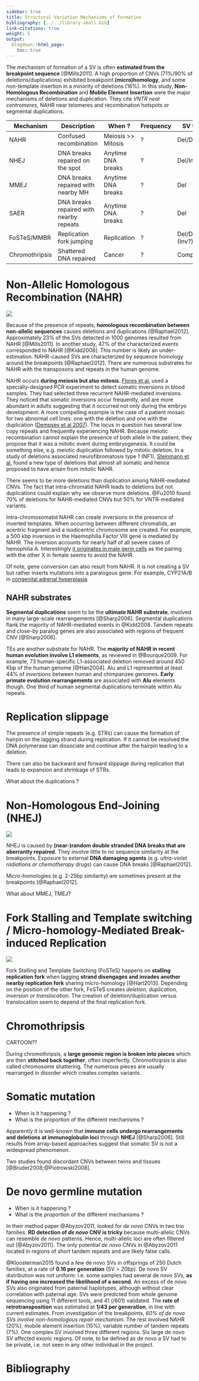```yaml
---
sidebar: true
title: Structural Variation Mechanisms of Formation
bibliography: [../../library-small.bib]
link-citations: true
weight: 5
output:
  blogdown::html_page:
    toc: true
---
```


The mechanism of formation of a SV is often **estimated from the breakpoint sequence** [@Mills2011].
A high proportion of CNVs (71%/90% of deletions/duplications) exhibited breakpoint **(micro)homology**, and some non-template insertion in a minority of deletions (16%).
In this study, **Non-Homologous Recombination** and **Mobile Element Insertion** were the major mechanisms of deletions and duplication.
They cite  *VNTR near centromeres*, NAHR near telomeres and recombination hotspots or segmental duplications.

| Mechanism      | Description                             | When ?             | Frequency | SV type        |
| ---            | ---                                     | ---                | ---       | ---            |
| NAHR           | Confused recombination                  | Meiosis >> Mitosis | ?         | Del/Dup/Inv    |
| NHEJ           | DNA breaks repaired on the spot         | Anytime DNA breaks | ?         | Del/Ins        |
| MMEJ           | DNA breaks repaired with nearby MH      | Anytime DNA breaks | ?         | Del            |
| SAER           | DNA breaks repaired with nearby repeats | Anytime DNA breaks | ?         | Del            |
| FoSTeS/MMBR    | Replication fork jumping                | Replication        | ?         | Del/Dup (Inv?) |
| Chromothripsis | Shattered DNA repaired                  | Cancer             | ?         | Complex        |

# Non-Allelic Homologous Recombination (NAHR)

![](/nahr-cartoon-natrev-mcb.png)

Because of the presence of repeats, **homologous recombination between non-allelic sequences** causes deletions and duplications [@Raphael2012].
Approximately 23% of the SVs detected in 1000 genomes resulted from NAHR [@Mills2011].
In another study, 47% of the characterized events corresponded to NAHR [@Kidd2008].
This number is likely an under-estimation.
NAHR-caused SVs are characterized by sequence homology around the breakpoints [@Raphael2012].
There are numerous substrates for NAHR with the transposons and repeats in the human genome.

NAHR occurs **during meiosis but also mitosis**.
[Flores et al.](http://www.pnas.org/content/104/15/6099.full) used a specially-designed PCR experiment to detect somatic inversions in blood samples.
They had selected three recurrent NAHR-mediated inversions.
They noticed that somatic inversions occur frequently, and are more abundant in adults suggesting that it occurred not only during the embryo development.
A more compelling example is the case of a patient mosaic for two abnormal cell lines: one with the deletion and one with the duplication ([Dempsey et al 2007](http://onlinelibrary.wiley.com/doi/10.1002/ajmg.a.31697/full)).
The locus in question has several low copy repeats and frequently experiencing NAHR.
Because meiotic recombination cannot explain the presence of both allele in the patient, they propose that it was a mitotic event during embryogenesis.
It could be something else, e.g. meiotic duplication followed by mitotic deletion.
In a study of deletions associated neurofibromatosis type 1 (NF1), [Steinmann et al.](https://www.ncbi.nlm.nih.gov/pmc/articles/PMC2276354/) found a new type of deletions that almost all somatic and hence proposed to have arisen from mitotic NAHR.

There seems to be more deletions than duplication among NAHR-mediated CNVs.
The fact that intra-chromatid NAHR leads to deletions but not duplications could explain why we observe more deletions.
@Fu2010 found 70% of deletions for NAHR-mediated CNVs but 50% for VNTR-mediated variants.

Intra-chromosomatid NAHR can create inversions in the presence of inverted templates.
When occurring between different chromatids, an acentric fragment and a isodicentric chromosome are created.
For example, a 500 kbp inversion in the Haemophilia Factor VIII gene is mediated by NAHR.
The inversion accounts for nearly half of all severe cases of hemophilia A.
Interestingly [it originates in male germ cells](https://www.ncbi.nlm.nih.gov/pubmed/7981669) as the pairing with the other X in female seems to avoid the NAHR.

Of note, gene conversion can also result from NAHR.
It is not creating a SV but rather inserts mutations into a paralogous gene.
For example, CYP21A/B in [congenital adrenal hyperplasia](https://en.wikipedia.org/wiki/Congenital_adrenal_hyperplasia#Genetics).

## NAHR substrates

**Segmental duplications** seem to be the **ultimate NAHR substrate**, involved in many large-scale rearrangements [@Sharp2006].
Segmental duplications flank the majority of NAHR-mediated events in @Kidd2008.
Tandem repeats and close-by paralog genes are also associated with regions of frequent CNV [@Sharp2006].

TEs are another substrate for NAHR.
The **majority of NAHR in recent human evolution involve L1 elements**, as reviewed in @Bourque2009.
For example, 73 human-specific L1-associated deletion removed around 450 Kbp of the human genome [@Han2004].
Alu and L1 represented at least 44% of *inversions* between human and chimpanzee genomes.
**Early primate evolution rearrangements** are associated with **Alu** elements though.
One third of human segmental duplications terminate within Alu repeats.

# Replication slippage

The presence of simple repeats (e.g. STRs) can cause the formation of hairpin on the lagging strand during replication.
If it cannot be resolved the DNA polymerase can dissociate and continue after the hairpin leading to a deletion.

There can also be backward and forward slippage during replication that leads to expansion and shrinkage of STRs.

What about the duplications ?

# Non-Homologous End-Joining (NHEJ)

![](/endjoining-cartoon.png)

NHEJ is caused by **(near-)random double stranded DNA breaks that are aberrantly repaired**.
They involve little to no sequence similarity at the breakpoints.
Exposure to external **DNA damaging agents** (e.g. *ultra-violet radiations or chemotherapy drugs*) can cause DNA breaks [@Raphael2012].

Micro-homologies (e.g. 2-25bp similarity) are sometimes present at the breakpoints [@Raphael2012].

What about MMEJ, TMEJ?

# Fork Stalling and Template switching / Micro-homology-Mediated Break-induced Replication

![](/fostes-cartoon.jpg)

Fork Stalling and Template Switching (FoSTeS) happens on **stalling replication fork** when lagging **strand disengages and invades another nearby replication fork** sharing micro-homology [@Hart2013].
Depending on the position of the other fork, FoSTeS creates *deletion, duplication, inversion or translocation*.
The creation of deletion/duplication versus translocation seem to depend of the final replication fork.

# Chromothripsis

CARTOON??

During chromothripsis, a **large genomic region is broken into pieces** which are then **stitched back together**, often imperfectly.
Chromothripsis is also called chromosome shattering.
The numerous pieces are usually rearranged in disorder which creates complex variants.

# Somatic mutation

+ When is it happening ?
+ What is the proportion of the different mechanisms ?

Apparently it is well-known that **immune cells undergo rearrangements and deletions at immunoglobulin loci** through **NHEJ** [@Sharp2006].
Still results from array-based approaches suggest that somatic SV is not a widespread phenomenon.

Two studies found discordant CNVs between twins and tissues [@Bruder2008;@Piotrowski2008].

# De novo germline mutation

+ When is it happening ?
+ What is the proportion of the different mechanisms ?

In their method paper @Abyzov2011, looked for *de novo* CNVs in two trio families.
**RD detection of *de novo* CNV is tricky** because multi-allelic CNVs can resemble *de novo* patterns.
Hence, multi-allelic loci are often filtered out [@Abyzov2011].
The only potential *de novo* CNVs in @Abyzov2011 located in regions of short tandem repeats and are likely false calls.

@Kloosterman2015 found a few de novo SVs in offsprings of 250 Dutch families, at a rate of **0.16 per generation** (SV *> 20bp*).
De novo SV distribution was not uniform: i.e. some samples had several de novo SVs, **as if having one increased the likelihood of a second**.
An excess of de novo SVs also originated from paternal haplotypes, although without clear correlation with paternal age.
SVs were predicted from whole genome sequencing using 11 different tools, and 41 (/601) validated.
The **rate of retrotransposition** was estimated at **1/43 per generation**, in line with current estimates.
From investigation of the breakpoints, *60% of de novo SVs involve non-homologous repair mechanism*.
The rest involved NAHR (20%), mobile element insertion (15%), variable number of tandem repeats (7%).
One complex SV involved three different regions.
Six large de novo SV affected exonic regions.
Of note, to be defined as de novo a SV had to be private, i.e. not seen in any other individual in the project.



# Bibliography

